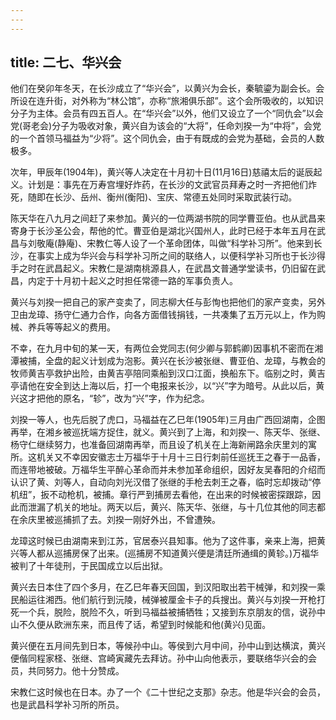 ```yaml
---
---
---
```

title: 二七、华兴会
---



他们在癸卯年冬天，在长沙成立了“华兴会”，以黄兴为会长，秦毓鎏为副会长。会所设在连升街，对外称为“林公馆”，亦称“旅湘俱乐部”。这个会所吸收的，以知识分子为主体。会员有四五百人。在“华兴会”以外，他们又设立了一个“同仇会”以会党(哥老会)分子为吸收对象，黄兴自为该会的“大将”，任命刘揆一为“中将”，会党的一个首领马福益为“少将”。这个同仇会，由于有既成的会党为基础，会员的人数极多。

次年，甲辰年(1904年)，黄兴等人决定在十月初十日(11月16日)慈禧太后的诞辰起义。计划是：事先在万寿宫埋好炸药，在长沙的文武官员拜寿之时一齐把他们炸死，随即在长沙、岳州、衡州(衡阳)、宝庆、常德五处同时采取武装行动。

陈天华在八九月之间赶了来参加。黄兴的一位两湖书院的同学曹亚伯。也从武昌来寄身于长沙圣公会，帮他的忙。曹亚伯是湖北兴国州人，此时已经于本年五月在武昌与刘敬庵(静庵)、宋教仁等人设了一个革命团体，叫做“科学补习所”。他来到长沙，在事实上成为华兴会与科学补习所之间的联络人，以便科学补习所也于长沙得手之时在武昌起义。宋教仁是湖南桃源县人，在武昌文普通学堂读书，仍旧留在武昌，内定于十月初十起义之时担任常德一路的军事负责人。

黄兴与刘揆一把自己的家产变卖了，同志柳大任与彭恂也把他们的家产变卖，另外卫由龙璋、扬守仁通力合作，向各方面借钱捐钱，一共凑集了五万元以上，作为购械、养兵等等起义的费用。

不幸，在九月中旬的某一天，有两位会党同志(何少卿与郭鹤卿)因事机不密而在湘潭被捕，全盘的起义计划成为泡影。黄兴在长沙被张继、曹亚伯、龙璋，与教会的牧师黄吉亭救护出险，由黄吉亭陪同乘船到汉口江面，换船东下。临别之时，黄吉亭请他在安全到达上海以后，打一个电报来长沙，以“兴”字为暗号。从此以后，黄兴这才把他的原名，“轸”，改为“兴”字，作为纪念。

刘揆一等人，也先后脱了虎口，马福益在乙巳年(1905年)三月由广西回湖南，企图再举，在湘乡被巡抚端方捉住，就义。黄兴到了上海，和刘揆一、陈天华、张继、杨守仁继续努力，也准备回湖南再举，而且设了机关在上海新闸路余庆里刘的寓所。这机关又不幸因安徽志士万福华于十月十三日行刺前任巡抚王之春于一品香，而连带地被破。万福华生平醉心革命而并未参加革命组织，因好友吴春阳的介绍而认识了黄、刘等人，自动向刘光汉借了张继的手枪去刺王之春，临时忘却拨动“停机纽”，扳不动枪机，被捕。章行严到捕房去看他，在出来的时候被密探跟踪，因此而泄漏了机关的地址。两天以后，黄兴、陈天华、张继，与十几位其他的同志都在余庆里被巡捕抓了去。刘揆一刚好外出，不曾遭殃。

龙璋这时候已由湖南来到江苏，官居泰兴县知事。他为了这件事，亲来上海，把黄兴等人都从巡捕房保了出来。(巡捕房不知道黄兴便是清廷所通缉的黄轸。)万福华被判了十年徒刑，于民国成立以后出狱。

黄兴去日本住了四个多月，在乙巳年春天回国，到汉阳取出若干械弹，和刘揆一乘民船运往湘西。他们航行到沅陵，械弹被厘金卡子的兵搜出。黄兴与刘揆一开枪打死一个兵，脱险，脱险不久，听到马福益被捕牺牲；又接到东京朋友的信，说孙中山不久便从欧洲东来，而且传了话，希望到时候能和他(黄兴)见面。

黄兴便在五月间先到日本，等候孙中山。等侯到六月中间，孙中山到达横滨，黄兴便偕同程家柽、张继、宫崎寅藏先去拜访。孙中山向他表示，要联络华兴会的会员，共同努力。他十分赞成。

宋教仁这时候也在日本。办了一个《二十世纪之支那》杂志。他是华兴会的会员，也是武昌科学补习所的所员。